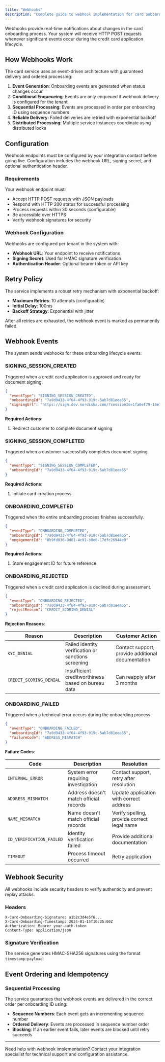 ```yaml
---
title: "Webhooks"
description: "Complete guide to webhook implementation for card onboarding events"
---
```


Webhooks provide real-time notifications about changes in the card onboarding process. Your system will receive HTTP POST requests whenever significant events occur during the credit card application lifecycle.

## How Webhooks Work

The card service uses an event-driven architecture with guaranteed delivery and ordered processing:

1. **Event Generation**: Onboarding events are generated when status changes occur
2. **Conditional Enqueueing**: Events are only enqueued if webhook delivery is configured for the tenant
3. **Sequential Processing**: Events are processed in order per onboarding ID using sequence numbers
4. **Reliable Delivery**: Failed deliveries are retried with exponential backoff
5. **Distributed Processing**: Multiple service instances coordinate using distributed locks

## Configuration

<Warning>
Webhook endpoints must be configured by your integration contact before going live. Configuration includes the webhook URL, signing secret, and optional authentication header.
</Warning>

### Requirements

Your webhook endpoint must:
- Accept HTTP POST requests with JSON payloads
- Respond with HTTP 200 status for successful processing
- Process requests within 30 seconds (configurable)
- Be accessible over HTTPS
- Verify webhook signatures for security

### Webhook Configuration

Webhooks are configured per tenant in the system with:
- **Webhook URL**: Your endpoint to receive notifications
- **Signing Secret**: Used for HMAC signature verification
- **Authentication Header**: Optional bearer token or API key

## Retry Policy

The service implements a robust retry mechanism with exponential backoff:

- **Maximum Retries**: 10 attempts (configurable)
- **Initial Delay**: 100ms
- **Backoff Strategy**: Exponential with jitter

After all retries are exhausted, the webhook event is marked as permanently failed.

## Webhook Events

The system sends webhooks for these onboarding lifecycle events:

### SIGNING_SESSION_CREATED

Triggered when a credit card application is approved and ready for document signing.

```json
{
  "eventType": "SIGNING_SESSION_CREATED",
  "onboardingId": "7a0d9433-4f64-4f93-919c-5ab7d81eea55",
  "signingUrl": "https://sign.dev.nordiska.com/?sessionId=1fa6ef79-16e7-4665-ae78-c885e65e372b"
}
```

**Required Actions**:
1. Redirect customer to complete document signing

### SIGNING_SESSION_COMPLETED

Triggered when a customer successfully completes document signing.

```json
{
  "eventType": "SIGNING_SESSION_COMPLETED",
  "onboardingId": "7a0d9433-4f64-4f93-919c-5ab7d81eea55"
}
```

**Required Actions**:
1. Initiate card creation process

### ONBOARDING_COMPLETED

Triggered when the entire onboarding process finishes successfully.

```json
{
  "eventType": "ONBOARDING_COMPLETED",
  "onboardingId": "7a0d9433-4f64-4f93-919c-5ab7d81eea55",
  "engagementId": "8b9fd836-9d01-4c91-b0e0-17dfc26944e9"
}
```

**Required Actions**:
1. Store engagement ID for future reference

### ONBOARDING_REJECTED

Triggered when a credit card application is declined during assessment.

```json
{
  "eventType": "ONBOARDING_REJECTED",
  "onboardingId": "7a0d9433-4f64-4f93-919c-5ab7d81eea55",
  "rejectReason": "CREDIT_SCORING_DENIAL"
}
```

**Rejection Reasons**:

| Reason | Description | Customer Action |
|--------|-------------|-----------------|
| `KYC_DENIAL` | Failed identity verification or sanctions screening | Contact support, provide additional documentation |
| `CREDIT_SCORING_DENIAL` | Insufficient creditworthiness based on bureau data | Can reapply after 3 months |

### ONBOARDING_FAILED

Triggered when a technical error occurs during the onboarding process.

```json
{
  "eventType": "ONBOARDING_FAILED",
  "onboardingId": "7a0d9433-4f64-4f93-919c-5ab7d81eea55",
  "failureCode": "ADDRESS_MISMATCH"
}
```

**Failure Codes**:

| Code | Description | Resolution |
|------|-------------|------------|
| `INTERNAL_ERROR` | System error requiring investigation | Contact support, retry after resolution |
| `ADDRESS_MISMATCH` | Address doesn't match official records | Update application with correct address |
| `NAME_MISMATCH` | Name doesn't match official records | Verify spelling, provide correct legal name |
| `ID_VERIFICATION_FAILED` | Identity verification failed | Provide additional documentation |
| `TIMEOUT` | Process timeout occurred | Retry application |

## Webhook Security

All webhooks include security headers to verify authenticity and prevent replay attacks.

### Headers

```http
X-Card-Onboarding-Signature: a1b2c3d4e5f6...
X-Card-Onboarding-Timestamp: 2024-01-15T10:35:00Z
Authorization: Bearer your-auth-token
Content-Type: application/json
```

### Signature Verification

The service generates HMAC-SHA256 signatures using the format `timestamp:payload`:

## Event Ordering and Idempotency

### Sequential Processing

The service guarantees that webhook events are delivered in the correct order per onboarding ID using:

- **Sequence Numbers**: Each event gets an incrementing sequence number
- **Ordered Delivery**: Events are processed in sequence number order
- **Blocking**: If an earlier event fails, later events are blocked until retry succeeds

---

Need help with webhook implementation? Contact your integration specialist for technical support and configuration assistance.
